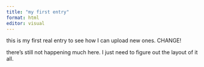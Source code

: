 ```yaml
---
title: "my first entry"
format: html
editor: visual
---
```


this is my first real entry to see how I can upload new ones. CHANGE!

there's still not happening much here. I just need to figure out the layout of it all.
